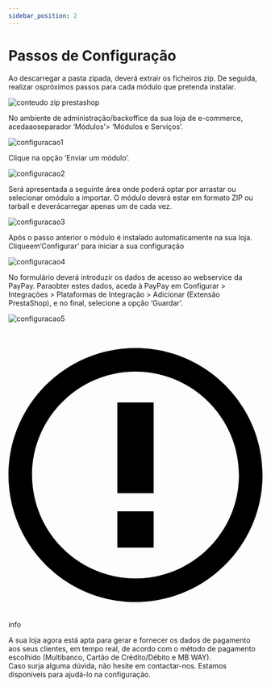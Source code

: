 ```yaml
---
sidebar_position: 2
---
```


# Passos de Configuração

Ao descarregar a pasta zipada, deverá extrair os ficheiros zip. De seguida, realizar ospróximos passos para cada módulo que pretenda instalar.

![conteudo zip prestashop](../../../_media/prestashop-1.png)

No ambiente de administração/backoffice da sua loja de e-commerce, acedaaoseparador ‘Módulos’> ‘Módulos e Serviços’.

![configuracao1](../../../_media/prestashop-2.png)

Clique na opção ‘Enviar um módulo’.

![configuracao2](../../../_media/prestashop-3.png)

Será apresentada a seguinte área onde poderá optar por arrastar ou selecionar omódulo a importar. O módulo deverá estar em formato ZIP ou tarball e deverácarregar apenas um de cada vez.

![configuracao3](../../../_media/prestashop-4.png)

Após o passo anterior o módulo é instalado automaticamente na sua loja. Cliqueem‘Configurar’ para iniciar a sua configuração

![configuracao4](../../../_media/prestashop-5.png)

No formulário deverá introduzir os dados de acesso ao webservice da PayPay. Paraobter estes dados, aceda à PayPay em Configurar > Integrações > Plataformas de Integração > Adicionar (Extensão PrestaShop), e no final, selecione a opção ‘Guardar’.

![configuracao5](../../../_media/prestashop-6.png)

<div class="theme-admonition theme-admonition-info admonition_node_modules-@docusaurus-theme-classic-lib-theme-Admonition-Layout-styles-module alert alert--info">
    <div class="admonitionHeading_node_modules-@docusaurus-theme-classic-lib-theme-Admonition-Layout-styles-module"><span class="admonitionIcon_node_modules-@docusaurus-theme-classic-lib-theme-Admonition-Layout-styles-module"><svg viewBox="0 0 14 16"><path fill-rule="evenodd" d="M7 2.3c3.14 0 5.7 2.56 5.7 5.7s-2.56 5.7-5.7 5.7A5.71 5.71 0 0 1 1.3 8c0-3.14 2.56-5.7 5.7-5.7zM7 1C3.14 1 0 4.14 0 8s3.14 7 7 7 7-3.14 7-7-3.14-7-7-7zm1 3H6v5h2V4zm0 6H6v2h2v-2z"></path></svg></span>info</div>
    <div class="admonitionContent_node_modules-@docusaurus-theme-classic-lib-theme-Admonition-Layout-styles-module">
        <p>A sua loja agora está apta para gerar e fornecer os dados de pagamento aos seus clientes, em tempo real, de acordo com o método de pagamento escolhido (Multibanco, Cartão de Crédito/Débito e MB WAY). <br/>
        Caso surja alguma dúvida, não hesite em contactar-nos. Estamos disponíveis para ajudá-lo na configuração.</p>
    </div>
</div>
